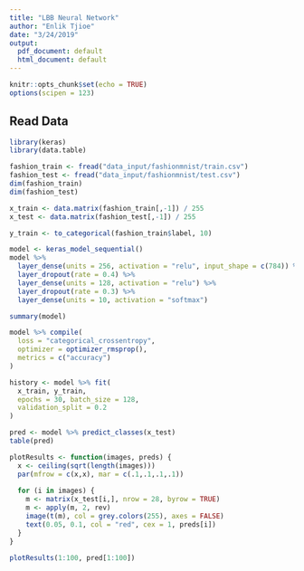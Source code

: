 ```yaml
---
title: "LBB Neural Network"
author: "Enlik Tjioe"
date: "3/24/2019"
output:
  pdf_document: default
  html_document: default
---
```


```r
knitr::opts_chunk$set(echo = TRUE)
options(scipen = 123)
```


## Read Data
```r
library(keras)
library(data.table)

fashion_train <- fread("data_input/fashionmnist/train.csv")
fashion_test <- fread("data_input/fashionmnist/test.csv")
dim(fashion_train)
dim(fashion_test)
```

```r
x_train <- data.matrix(fashion_train[,-1]) / 255
x_test <- data.matrix(fashion_test[,-1]) / 255
```

```r
y_train <- to_categorical(fashion_train$label, 10)
```

```r
model <- keras_model_sequential()
model %>% 
  layer_dense(units = 256, activation = "relu", input_shape = c(784)) %>% 
  layer_dropout(rate = 0.4) %>% 
  layer_dense(units = 128, activation = "relu") %>% 
  layer_dropout(rate = 0.3) %>% 
  layer_dense(units = 10, activation = "softmax")

summary(model)
```

```r
model %>% compile(
  loss = "categorical_crossentropy",
  optimizer = optimizer_rmsprop(),
  metrics = c("accuracy")
)
```

```r
history <- model %>% fit(
  x_train, y_train,
  epochs = 30, batch_size = 128,
  validation_split = 0.2
)
```

```r
pred <- model %>% predict_classes(x_test)
table(pred)
```

```r
plotResults <- function(images, preds) {
  x <- ceiling(sqrt(length(images)))
  par(mfrow = c(x,x), mar = c(.1,.1,.1,.1))
  
  for (i in images) {
    m <- matrix(x_test[i,], nrow = 28, byrow = TRUE)
    m <- apply(m, 2, rev)
    image(t(m), col = grey.colors(255), axes = FALSE)
    text(0.05, 0.1, col = "red", cex = 1, preds[i])
  }
}
```

```r
plotResults(1:100, pred[1:100])
```

